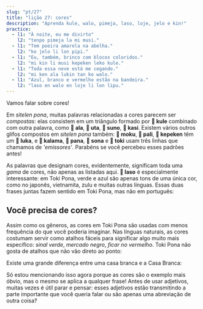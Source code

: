 ```yaml
---
slug: "pt/27"
title: "lição 27: cores"
description: "Aprenda kule, walo, pimeja, laso, loje, jelo e kin!"
practice:
  - l1: "À noite, eu me divirto"
    l2: "tenpo pimeja la mi musi."
  - l1: "Tem poeira amarela na abelha."
    l2: "ko jelo li lon pipi."
  - l1: "Eu, também, brinco com blocos coloridos."
    l2: "mi kin li musi kepeken leko kule."
  - l1: "Toda essa neve está me cegando."
    l2: "mi ken ala lukin tan ko walo."
  - l1: "Azul, branco e vermelho estão na bandeira."
    l2: "laso en walo en loje li lon lipu."
---
```



Vamos falar sobre cores!

<List>
  <Word sl="kule" m="cor, tipo; colorido" />
  <Word sl="walo" m="branco, pálido" />
  <Word sl="pimeja" m="preto, escuro" />
  <Word sl="loje" m="vermelho, magenta" />
  <Word sl="jelo" m="amarelo" />
  <Word sl="laso" m="verde, azul-petróleo, azul" />
</List>

Em *sitelen pona*, muitas palavras relacionadas a cores parecem ser *compostas*: elas consistem em um triângulo formado por **󱤞 kule** combinado com outra palavra, como **󱤂 ala**, **󱥰 uta**, **󱥤 suno**, **󱤗 kasi**. Existem vários outros glifos compostos em *sitelen pona* também: **󱤶 moku**, **󱥉 pali**, **󱤙 kepeken** têm um **󱤭 luka**, e **󱤕 kalama**, **󱥌 pana**, **󱥡 sona** e **󱥬 toki** usam três linhas que chamamos de *'emissores'*. Parabéns se você percebeu esses padrões antes!

As palavras que designam cores, evidentemente, significam toda uma *gama* de cores, não apenas as listadas aqui. **󱤣 laso** é especialmente interessante: em Toki Pona, verde e azul são apenas tons de uma única cor, como no japonês, vietnamita, zulu e muitas outras línguas. Essas duas frases juntas fazem sentido em Toki Pona, mas não em português:

<List>
  <Word sl="kin" m="também" />
  <Sentence sl="sewi li laso." m="O céu está azul." />
  <Sentence sl="kasi kin li laso." m="A grama também está verde." />
</List>

## Você precisa de cores?

Assim como os gêneros, as cores em Toki Pona são usadas com menos frequência do que você poderia imaginar. Nas línguas naturais, as cores costumam servir como atalhos fáceis para significar algo muito mais específico: *sinal verde*, *mercado negro*, *ficar no vermelho*. Toki Pona não gosta de atalhos que não vão direto ao ponto:

<List>
  <Sentence sl="awen lon loje" m="ficar no vermelho" />
  <Sentence sl="awen pi mani ala" m="ficar endividado" />
</List>

Existe uma grande diferença entre uma casa branca e a Casa Branca:

<List>
  <Sentence sl="tomo walo" m="uma casa branca" />
  <Sentence sl="tomo ni la jan li lawa e ma Mewika." m="a Casa Branca" />
</List>

Só estou mencionando isso agora porque as cores são o exemplo mais óbvio, mas o mesmo se aplica a qualquer frase! Antes de usar adjetivos, muitas vezes é útil parar e pensar: esses adjetivos estão transmitindo a parte importante que você queria falar ou são apenas uma abreviação de outra coisa?

<Practice exercises={frontmatter.practice} />
